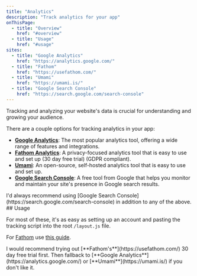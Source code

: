 ```yaml
---
title: "Analytics"
description: "Track analytics for your app"
onThisPage:
  - title: "Overview"
    href: "#overview"
  - title: "Usage"
    href: "#usage"
sites:
  - title: "Google Analytics"
    href: "https://analytics.google.com/"
  - title: "Fathom"
    href: "https://usefathom.com/"
  - title: "Umami"
    href: "https://umami.is/"
  - title: "Google Search Console"
    href: "https://search.google.com/search-console"
---
```


<div id="overview" />

Tracking and analyzing your website's data is crucial for understanding and growing your audience.

There are a couple options for tracking analytics in your app:

- [**Google Analytics**](https://analytics.google.com/): The most popular analytics tool, offering a wide range of features and integrations.
- [**Fathom Analytics**](https://usefathom.com/): A privacy-focused analytics tool that is easy to use and set up (30 day free trial) (GDPR compliant).
- [**Umami**](https://umami.is/): An open-source, self-hosted analytics tool that is easy to use and set up.
- [**Google Search Console**](https://search.google.com/search-console): A free tool from Google that helps you monitor and maintain your site's presence in Google search results.

<Info>
    I'd always recommend using [Google Search Console](https://search.google.com/search-console) in addition to any of the above.
</Info>

<br />
<div id="usage" />
## Usage

For most of these, it's as easy as setting up an account and pasting the tracking script into the root `/layout.js` file.

For [Fathom](https://usefathom.com/) use [this guide](https://vercel.com/guides/deploying-nextjs-using-fathom-analytics-with-vercel).

<Callout>
    I would recommend trying out [**Fathom's**](https://usefathom.com/) 30 day free trial first. Then fallback to
    [**Google Analytics**](https://analytics.google.com/) or [**Umami**](https://umami.is/) if you don't like it.
</Callout>

<br />